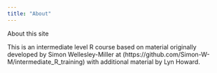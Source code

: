 ```yaml
---
title: "About"
---
```


About this site

This is an intermediate level R course based on material originally developed by Simon Wellesley-Miller at (https://github.com/Simon-W-M/intermediate_R_training) with additional material by Lyn Howard. 
